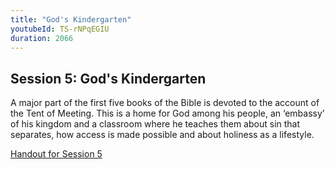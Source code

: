 ```yaml
---
title: "God's Kindergarten"
youtubeId: TS-rNPqEGIU
duration: 2066
---
```


## Session 5: God's Kindergarten

A major part of the first five books of the Bible is devoted to the account of the Tent of Meeting. This is a home for God among his people, an ‘embassy’ of his kingdom and a classroom where he teaches them about sin that separates, how access is made possible and about holiness as a lifestyle.

<a href="handouts/en/05.pdf" target="_blank">Handout for Session 5</a>